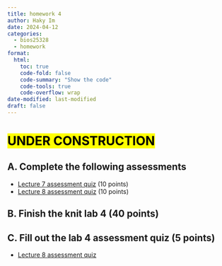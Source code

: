 ```yaml
---
title: homework 4
author: Haky Im
date: 2024-04-12
categories:
  - bios25328
  - homework
format:
  html:
    toc: true
    code-fold: false
    code-summary: "Show the code"
    code-tools: true
    code-overflow: wrap
date-modified: last-modified
draft: false
---
```


# <mark> UNDER CONSTRUCTION </mark>


## A. Complete the following assessments
- [Lecture 7 assessment quiz](https://forms.gle/nDuJCpRxaP4p7eot8) (10 points)
- [Lecture 8 assessment quiz](https://forms.gle/jYiUXmkhUcS7tpzj7)   (10 points)

## B. Finish the knit lab 4 (40 points)

## C. Fill out the lab 4 assessment quiz (5 points)

- [Lecture 8 assessment quiz](https://forms.gle/EkXnd6ifnGryFoDH6)

